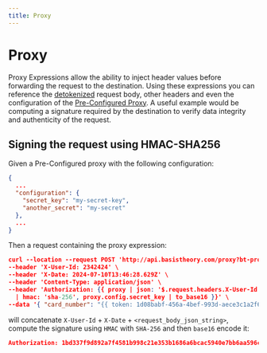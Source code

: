 ```yaml
---
title: Proxy
---
```



# Proxy

 Proxy Expressions allow the ability to inject header values before forwarding the request to the destination. Using these expressions you
 can reference the [detokenized](/docs/expressions/detokenization) request body, other headers and even the configuration of the
 [Pre-Configured Proxy](/docs/api/proxies/pre-configured-proxies).
 A useful example would be computing a signature required by the destination to verify data integrity and authenticity of the request.

## Signing the request using HMAC-SHA256

Given a Pre-Configured proxy with the following configuration:

```json showLineNumbers
{
  ...
  "configuration": {
    "secret_key": "my-secret-key",
    "another_secret": "my-secret"
  },
  ...
}
```

Then a request containing the proxy expression:

```json showLineNumbers
curl --location --request POST 'http://api.basistheory.com/proxy?bt-proxy-key=<proxy_key>' \
--header 'X-User-Id: 2342424' \
--header 'X-Date: 2024-07-10T13:46:28.629Z' \
--header 'Content-Type: application/json' \
--header 'Authorization: {{ proxy | json: '$.request.headers.X-User-Id' | append: proxy.request.headers.X-Date | append: proxy.request.body \
  | hmac: 'sha-256', proxy.config.secret_key | to_base16 }}' \
--data '{ "card_number": "{{ token: 1d08babf-456a-4bef-993d-aece3c1a2f66 | '$.data.number' }}" }'
```

will concatenate `X-User-Id` + `X-Date` + `<request_body_json_string>`, compute the signature using `HMAC` with `SHA-256` and then `base16` encode it:

```json showLineNumbers
Authorization: 1bd337f9d892a7f4581b998c21e353b1686a6bcac5940e7bb6aa596c96e0a6ed
```
